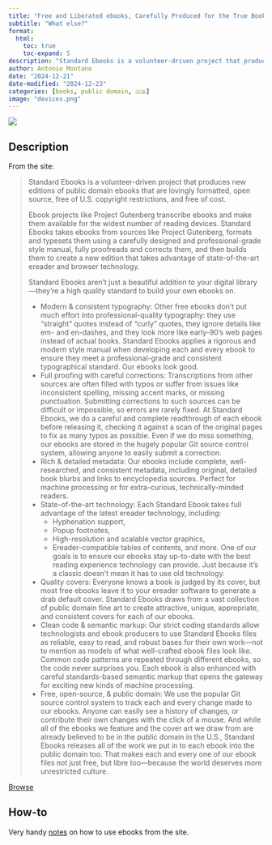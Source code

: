 ```yaml
---
title: "Free and Liberated ebooks, Carefully Produced for the True Book Lover"
subtitle: "What else?"
format:
  html:
    toc: true
    toc-expand: 5
description: "Standard Ebooks is a volunteer-driven project that produces new editions of public domain ebooks that are lovingly formatted, open source, free of U.S. copyright restrictions, and free of cost. Standard Ebooks takes ebooks from sources like Project Gutenberg, formats and typesets them using a carefully designed and professional-grade style manual, fully proofreads and corrects them, and then builds them to create a new edition that takes advantage of state-of-the-art ereader and browser technology."
author: Antonio Montano
date: "2024-12-21"
date-modified: "2024-12-23"
categories: [books, public domain, 🇬🇧]
image: "devices.png"
---
```


::: {.column-margin}
![](devices.png)
:::

## Description

From the site:

> Standard Ebooks is a volunteer-driven project that produces new editions of public domain ebooks that are lovingly formatted, open source, free of U.S. copyright restrictions, and free of cost.
>
> Ebook projects like Project Gutenberg transcribe ebooks and make them available for the widest number of reading devices. Standard Ebooks takes ebooks from sources like Project Gutenberg, formats and typesets them using a carefully designed and professional-grade style manual, fully proofreads and corrects them, and then builds them to create a new edition that takes advantage of state-of-the-art ereader and browser technology.
>
> Standard Ebooks aren’t just a beautiful addition to your digital library—they’re a high quality standard to build your own ebooks on.
>
> - Modern & consistent typography: Other free ebooks don’t put much effort into professional-quality typography: they use "straight" quotes instead of “curly” quotes, they ignore details like em- and en-dashes, and they look more like early-90’s web pages instead of actual books. Standard Ebooks applies a rigorous and modern style manual when developing each and every ebook to ensure they meet a professional-grade and consistent typographical standard. Our ebooks look good.
> - Full proofing with careful corrections: Transcriptions from other sources are often filled with typos or suffer from issues like inconsistent spelling, missing accent marks, or missing punctuation. Submitting corrections to such sources can be difficult or impossible, so errors are rarely fixed. At Standard Ebooks, we do a careful and complete readthrough of each ebook before releasing it, checking it against a scan of the original pages to fix as many typos as possible. Even if we do miss something, our ebooks are stored in the hugely popular Git source control system, allowing anyone to easily submit a correction.
> - Rich & detailed metadata: Our ebooks include complete, well-researched, and consistent metadata, including original, detailed book blurbs and links to encyclopedia sources. Perfect for machine processing or for extra-curious, technically-minded readers.
> - State-of-the-art technology: Each Standard Ebook takes full advantage of the latest ereader technology, including:
>   - Hyphenation support,
>   - Popup footnotes,
>   - High-resolution and scalable vector graphics,
>   - Ereader-compatible tables of contents,
>   and more. One of our goals is to ensure our ebooks stay up-to-date with the best reading experience technology can provide. Just because it’s a classic doesn’t mean it has to use old technology.
> - Quality covers: Everyone knows a book is judged by its cover, but most free ebooks leave it to your ereader software to generate a drab default cover. Standard Ebooks draws from a vast collection of public domain fine art to create attractive, unique, appropriate, and consistent covers for each of our ebooks.
> - Clean code & semantic markup: Our strict coding standards allow technologists and ebook producers to use Standard Ebooks files as reliable, easy to read, and robust bases for their own work—not to mention as models of what well-crafted ebook files look like. Common code patterns are repeated through different ebooks, so the code never surprises you. Each ebook is also enhanced with careful standards-based semantic markup that opens the gateway for exciting new kinds of machine processing.
> - Free, open-source, & public domain: We use the popular Git source control system to track each and every change made to our ebooks. Anyone can easily see a history of changes, or contribute their own changes with the click of a mouse. And while all of the ebooks we feature and the cover art we draw from are already believed to be in the public domain in the U.S., Standard Ebooks releases all of the work we put in to each ebook into the public domain too. That makes each and every one of our ebook files not just free, but libre too—because the world deserves more unrestricted culture.

[Browse](https://standardebooks.org/)

## How-to

Very handy [notes](https://standardebooks.org/help/how-to-use-our-ebooks) on how to use ebooks from the site.